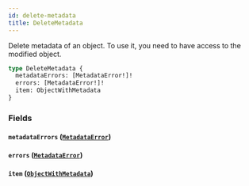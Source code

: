 ```yaml
---
id: delete-metadata
title: DeleteMetadata
---
```


Delete metadata of an object. To use it, you need to have access to the modified object.

```graphql
type DeleteMetadata {
  metadataErrors: [MetadataError!]!
  errors: [MetadataError!]!
  item: ObjectWithMetadata
}
```

### Fields

#### `metadataErrors` ([`MetadataError`](../../../developer/api-reference/objects/metadata-error))

#### `errors` ([`MetadataError`](../../../developer/api-reference/objects/metadata-error))

#### `item` ([`ObjectWithMetadata`](../../../developer/api-reference/interfaces/object-with-metadata))
